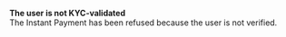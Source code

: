   
<Card title="130003" href="/development-ressources/errors/codes/130003">  

 **The user is not KYC-validated**  
 The Instant Payment has been refused because the user is not verified.  

</Card>